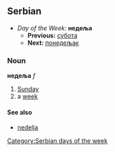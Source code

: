 ==Serbian==
*''Day of the Week:'' '''недеља'''
**'''Previous:''' [[субота]]
**'''Next:''' [[понедељак]]
===Noun===
'''недеља''' ''f''
#[[Sunday]]
#a [[week]]
====See also====
*[[nedelja]]
[[Category:Serbian days of the week]]